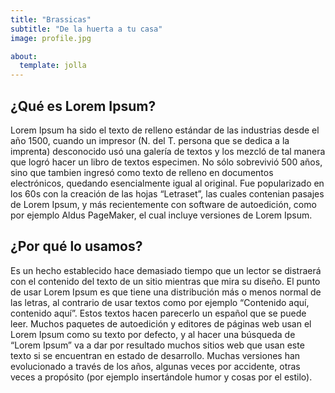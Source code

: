 ```yaml
---
title: "Brassicas"
subtitle: "De la huerta a tu casa"
image: profile.jpg

about:
  template: jolla
---
```



## ¿Qué es Lorem Ipsum?

:::{.column-body}
Lorem Ipsum ha sido el texto de relleno estándar de las industrias desde el año 1500, cuando un impresor (N. del T. persona que se dedica a la imprenta) desconocido usó una galería de textos y los mezcló de tal manera que logró hacer un libro de textos especimen. No sólo sobrevivió 500 años, sino que tambien ingresó como texto de relleno en documentos electrónicos, quedando esencialmente igual al original. Fue popularizado en los 60s con la creación de las hojas "Letraset", las cuales contenian pasajes de Lorem Ipsum, y más recientemente con software de autoedición, como por ejemplo Aldus PageMaker, el cual incluye versiones de Lorem Ipsum.

:::


## ¿Por qué lo usamos?

:::{.column-body}
Es un hecho establecido hace demasiado tiempo que un lector se distraerá con el contenido del texto de un sitio mientras que mira su diseño. El punto de usar Lorem Ipsum es que tiene una distribución más o menos normal de las letras, al contrario de usar textos como por ejemplo "Contenido aquí, contenido aquí". Estos textos hacen parecerlo un español que se puede leer. Muchos paquetes de autoedición y editores de páginas web usan el Lorem Ipsum como su texto por defecto, y al hacer una búsqueda de "Lorem Ipsum" va a dar por resultado muchos sitios web que usan este texto si se encuentran en estado de desarrollo. Muchas versiones han evolucionado a través de los años, algunas veces por accidente, otras veces a propósito (por ejemplo insertándole humor y cosas por el estilo).
:::
